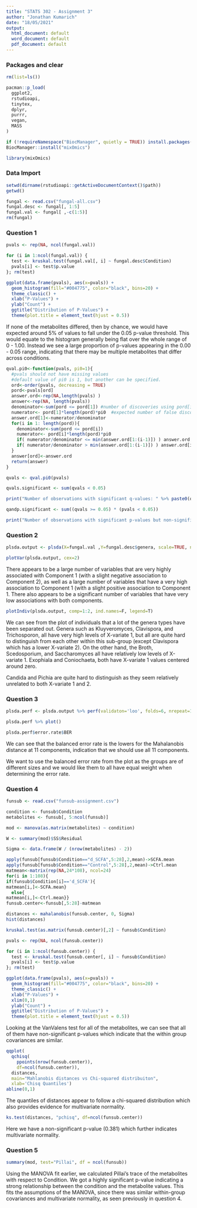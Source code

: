 ```yaml
---
title: "STATS 302 - Assignment 3"
author: "Jonathan Kumarich"
date: "18/05/2021"
output:
  html_document: default
  word_document: default
  pdf_document: default
---
```


### Packages and clear
```r
rm(list=ls())

pacman::p_load(
  ggplot2,
  rstudioapi,
  tinytex,
  dplyr,
  purrr,
  vegan,
  MASS
)

if (!requireNamespace("BiocManager", quietly = TRUE)) install.packages("BiocManager")
BiocManager::install("mixOmics")

library(mixOmics)

```

### Data Import
```r
setwd(dirname(rstudioapi::getActiveDocumentContext()$path))
getwd()

fungal <- read.csv("fungal-all.csv")
fungal.desc <- fungal[, 1:5]
fungal.val <- fungal[ ,-c(1:5)]
rm(fungal)
```

### Question 1
```r
pvals <- rep(NA, ncol(fungal.val))

for (i in 1:ncol(fungal.val)) {
  test <- kruskal.test(fungal.val[, i] ~ fungal.desc$Condition)
  pvals[i] <- test$p.value
}; rm(test)

ggplot(data.frame(pvals), aes(x=pvals)) + 
  geom_histogram(fill="#004775", color="black", bins=20) + 
  theme_classic() +
  xlab("P-Values") + 
  ylab("Count") + 
  ggtitle("Distribution of P-Values") +
  theme(plot.title = element_text(hjust = 0.5)) 

```

If none of the metabolites differed, then by chance, we would have expected around 5% of values to fall under the 0.05 p-value threshold. This would equate to the histogram generally being flat over the whole range of 0 - 1.00. Instead we see a large proportion of p-values appearing in the 0.00 - 0.05 range, indicating that there may be multiple metabolites that differ across conditions.

```r
qval.pi0<-function(pvals, pi0=1){
  #pvals should not have missing values
  #default value of pi0 is 1, but another can be specified.
  ord<-order(pvals, decreasing = TRUE)
  pord<-pvals[ord]
  answer.ord<-rep(NA,length(pvals) )
  answer<-rep(NA, length(pvals))
  denominator<-sum(pord <= pord[1]) #number of discoveries using pord[i] as the threshold
  numerator<- pord[1]*length(pord)*pi0  #expected number of false discoveries
  answer.ord[1]<-numerator/denominator
  for(i in 1: length(pord)){
    denominator<-sum(pord <= pord[i])
    numerator<- pord[i]*length(pord)*pi0
    if( numerator/denominator <= min(answer.ord[1:(i-1)]) ) answer.ord[i]<-numerator/denominator
    if( numerator/denominator > min(answer.ord[1:(i-1)]) ) answer.ord[i]<- min(answer.ord[1:(i-1)])
  }
  answer[ord]<-answer.ord
  return(answer)
}

qvals <- qval.pi0(pvals)

qvals.significant <- sum(qvals < 0.05)

print("Number of observations with significant q-values: " %>% paste0(qvals.significant))


```

```r

qandp.significant <- sum((qvals >= 0.05) * (pvals < 0.05))

print("Number of observations with significant p-values but non-significant q-values: " %>% paste0(qandp.significant))

```

### Question 2

```r

plsda.output <- plsda(X=fungal.val ,Y=fungal.desc$genera, scale=TRUE, ncomp=11) 

plotVar(plsda.output, cex=2)

```

There appears to be a large number of variables that are very highly associated with Component 1 (with a slight negative association to Component 2), as well as a large number of variables that have a very high association to Component 1 (with a slight positive association to Component 1. There also appears to be a significant number of variables that have very low associations with both components.

```r

plotIndiv(plsda.output, comp=1:2, ind.names=F, legend=T)

```

We can see from the plot of individuals that a lot of the genera types have been separated out. Genera such as Kluyveromyces, Clavispora, and Trichosporon, all have very high levels of X-variate 1, but all are quite hard to distinguish from each other within this sub-group (except Clavispora which has a lower X-variate 2). On the other hand, the Broth, Scedosporium, and Saccharomyces all have relatively low levels of X-variate 1. Exophiala and Coniochaeta, both have X-variate 1 values centered around zero.

Candida and Pichia are quite hard to distinguish as they seem relatively unrelated to both X-variate 1 and 2.

### Question 3
```r

plsda.perf <- plsda.output %>% perf(validaton='loo', folds=6, nrepeat=10)

plsda.perf %>% plot()

```

```r

plsda.perf$error.rate$BER

```

We can see that the balanced error rate is the lowers for the Mahalanobis distance at 11 components, indication that we should use all 11 components.

We want to use the balanced error rate from the plot as the groups are of different sizes and we would like them to all have equal weight when determining the error rate.

### Question 4
```r

funsub <- read.csv("funsub-assignment.csv")

condition <- funsub$Condition
metabolites <- funsub[, 5:ncol(funsub)]

mod <- manova(as.matrix(metabolites) ~ condition)

W <- summary(mod)$SS$Residual

Sigma <- data.frame(W / (nrow(metabolites) - 2))
```


```r

apply(funsub[funsub$Condition=="d_SCFA",5:28],2,mean)->SCFA.mean
apply(funsub[funsub$Condition=="Control",5:28],2,mean)->Ctrl.mean
matmean<-matrix(rep(NA,24*108), ncol=24)
for(i in 1:108){
if(funsub$Condition[i]=='d_SCFA'){  
matmean[i,]<-SCFA.mean}
  else{
matmean[i,]<-Ctrl.mean}}
funsub.center<-funsub[,5:28]-matmean

distances <- mahalanobis(funsub.center, 0, Sigma) 
hist(distances)

```

```r

kruskal.test(as.matrix(funsub.center)[,2] ~ funsub$Condition)

pvals <- rep(NA, ncol(funsub.center))

for (i in 1:ncol(funsub.center)) {
  test <- kruskal.test(funsub.center[, i] ~ funsub$Condition)
  pvals[i] <- test$p.value
}; rm(test)

ggplot(data.frame(pvals), aes(x=pvals)) + 
  geom_histogram(fill="#004775", color="black", bins=20) + 
  theme_classic() +
  xlab("P-Values") + 
  xlim(0,1)
  ylab("Count") + 
  ggtitle("Distribution of P-Values") +
  theme(plot.title = element_text(hjust = 0.5)) 
```

Looking at the VanValens test for all of the metabolites, we can see that all of them have non-significant p-values which indicate that the within group covariances are similar.


```r

qqplot(
  qchisq(
    ppoints(nrow(funsub.center)), 
    df=ncol(funsub.center)), 
  distances, 
  main="Mahlanobis distances vs Chi-squared distribuiton", 
  xlab='Chisq Quantiles') 
abline(0,1)

```

The quantiles of distances appear to follow a chi-squared distribution which also provides evidence for multivariate normality.


```r

ks.test(distances, "pchisq", df=ncol(funsub.center))

```

Here we have a non-significant p-value (0.381) which further indicates multivariate normality.


### Question 5

```r

summary(mod, test="Pillai", df = ncol(funsub))


```

Using the MANOVA fit earlier, we calculated Pillai's trace of the metabolites with respect to Condition. We got a highly significant p-value indicating a strong relationship between the condition and the metabolite values. This fits the assumptions of the MANOVA, since there was similar within-group covariances and multivariate normality, as seen previously in question 4. 



